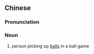 {{also|球儿屁}}
==Chinese==
{{zh-forms|s=球儿屁|type=21}}

===Pronunciation===
{{zh-pron
|m=qiúrpì
|cat=n
}}

===Noun===
{{zh-noun}}

# {{lb|zh|Beijing Mandarin|vulgar}} person picking up [[ball]]s in a ball game